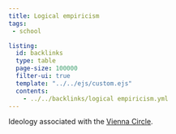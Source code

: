 ```yaml
---
title: Logical empiricism
tags:
 - school

listing:
  id: backlinks
  type: table
  page-size: 100000
  filter-ui: true
  template: "../../ejs/custom.ejs"
  contents:
    - ../../backlinks/logical empiricism.yml
---
```


Ideology associated with the [Vienna Circle](/docs/phil/Vienna Circle.html).